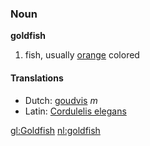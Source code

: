 ===Noun===
'''goldfish'''

# fish, usually [[orange]] colored

==== Translations ====
{{checktrans}}
*Dutch: [[goudvis]] ''m''
*Latin: [[Cordulelis elegans]]

[[gl:Goldfish]]
[[nl:goldfish]]